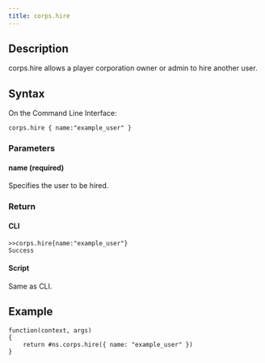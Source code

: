 ```yaml
---
title: corps.hire
---
```


## Description

corps.hire allows a player corporation owner or admin to hire another user.

## Syntax

On the Command Line Interface:

```
corps.hire { name:"example_user" }
```

### Parameters

#### name (required)

Specifies the user to be hired.

### Return

#### CLI

```
>>corps.hire{name:"example_user"}
Success

```

#### Script

Same as CLI.

## Example

```
function(context, args)
{
	return #ns.corps.hire({ name: "example_user" })
}
```

